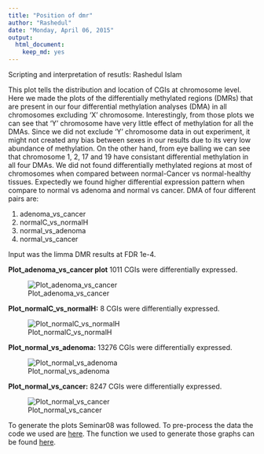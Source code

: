 ```yaml
---
title: "Position of dmr"
author: "Rashedul"
date: "Monday, April 06, 2015"
output:
  html_document:
    keep_md: yes
---
```


Scripting and interpretation of resutls: Rashedul Islam 

This plot tells the distribution and location of CGIs at chromosome level. Here we made the plots of the differentially methylated regions (DMRs) that are present in our four differential methylation analyses (DMA) in all chromosomes excluding 'X' chromosome. Interestingly, from those plots we can see that 'Y' chromosome have very little effect of methylation for all the DMAs. Since we did not exclude 'Y' chromosome data in out experiment, it might not created any bias between sexes in our results due to its very low abundance of methylation. On the other hand, from eye balling we can see that chromosome 1, 2, 17 and 19 have consistant differential methylation in all four DMAs. We did not found differentially methylated regions at most of chromosomes when compared between normal-Cancer vs normal-healthy tissues. Expectedly we found higher differential expression pattern when compare to normal vs adenoma and normal vs cancer. DMA of four different pairs are:

1. adenoma_vs_cancer
2. normalC_vs_normalH
3. normal_vs_adenoma
4. normal_vs_cancer

Input was the limma DMR results at FDR 1e-4.

**Plot_adenoma_vs_cancer plot**
1011 CGIs were differentially expressed. 

![Plot_adenoma_vs_cancer](Plot_adenoma_vs_cancer.png)

**Plot_normalC_vs_normalH:**
8 CGIs were differentially expressed. 

![Plot_normalC_vs_normalH](Plot_normalC_vs_normalH.png)

**Plot_normal_vs_adenoma:**
13276 CGIs were differentially expressed. 

![Plot_normal_vs_adenoma](Plot_normal_vs_adenoma.png)

**Plot_normal_vs_cancer:** 
8247 CGIs were differentially expressed. 

![Plot_normal_vs_cancer](Plot_normal_vs_cancer.png)

To generate the plots Seminar08 was followed. To pre-process the data the code we used are [here](https://github.com/STAT540-UBC/yy_team01_colorectal-cancer_STAT540_2015/blob/master/rscripts/DMR_positions_at_chr_pre-process.R). The function we used to generate those graphs can be found [here](https://github.com/STAT540-UBC/yy_team01_colorectal-cancer_STAT540_2015/blob/master/rscripts/DMR_positions_at_chr_plot.R).